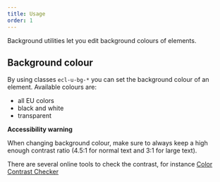 ```yaml
---
title: Usage
order: 1
---
```



<Paragraph size="lead">
  Background utilities let you edit background colours of elements.
</Paragraph>

## Background colour

By using classes `ecl-u-bg-*` you can set the background colour of an element.
Available colours are:

- all <Link to="/eu/guidelines/colours/">EU colors</Link>
- black and white
- transparent

**Accessibility warning**

When changing background colour, make sure to always keep a high enough contrast ratio (4.5:1 for normal text and 3:1 for large text).

There are several online tools to check the contrast, for instance [Color Contrast Checker](https://webaim.org/resources/contrastchecker/)
